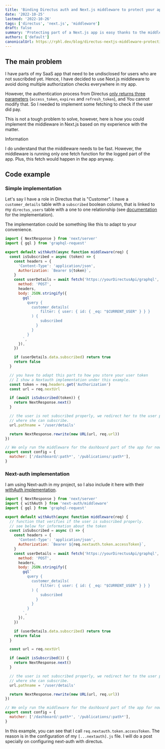 ```yaml
---
title: 'Binding Directus auth and Next.js middleware to protect your app'
date: '2022-10-25'
lastmod: '2022-10-26'
tags: ['directus', 'next.js', 'middleware']
draft: false
summary: 'Protecting part of a Next.js app is easy thanks to the middleware. I will show some custom logic.'
authors: ['default']
canonicalUrl: https://rphl.dev/blog/directus-nextjs-middleware-protection
---
```


## The main problem

I have parts of my SaaS app that need to be undisclosed for users who are not suscribded yet.
Hence, I have decided to use Next.js middleware to avoid doing multiple authorization checks everywhere in my app.

However, the authentication process from Directus
[only returns three parameters](https://docs.directus.io/reference/authentication.html#response-attributes)
(`access_token`, `expires` and `refresh_token`), and You cannot modify that.
So I needed to implement some fetching to check if the user did pay.

This is not a tough problem to solve, however, here is how you could implement the middleware in Next.js
based on my experience with the matter.

<div className="px-4 pt-4 pb-2 mb-4 text-orange-700 bg-orange-100 rounded-lg dark:bg-orange-200 dark:text-orange-800">
  <p className="m-0 pb-0 text-lg font-medium">Information</p>
  <p className="m-0 pt-0 text-lg">
    I do understand that the middleware needs to be fast. However, the middleware is running only
    one fetch function for the logged part of the app. Plus, this fetch would happen in the app
    anyway.
  </p>
</div>

<TOCInline toc={props.toc} asDisclosure toHeading={3} />

## Code example

### Simple implementation

Let's say I have a role in Directus that is "Customer". I have a `customer_details` table
with a `subscribed` boolean column, that is linked to my `directus_users` table with a
one to one relationship (see [documentation](https://docs.directus.io/configuration/data-model/relationships.html#one-to-one-o2o)
for the implementation).

The implementation could be something like this to adapt to your convenience.

```jsx:middleware.js
import { NextResponse } from 'next/server'
import { gql } from 'graphql-request'

export default withAuth(async function middleware(req) {
  const isSubscribed = async (token) => {
    const headers = {
      'Content-Type': 'application/json',
      Authorization: `Bearer ${token}`,
    }
    const userDetails = await fetch('https://yourDirectusApi/graphql', {
      method: 'POST',
      headers,
      body: JSON.stringify({
        gql`
          query {
            customer_details(
                filter: { user: { id: { _eq: "$CURRENT_USER" } } }
            ) {
                subscribed
              }
            }
          }
        `,
      }),
    })

    if (userDetails.data.subscribed) return true
    return false
  }

  // you have to adapt this part to how you store your user token
  // I show a Nextauth implementation under this example.
  const token = req.headers.get('Authorization')
  const url = req.nextUrl

  if (await isSubscribed(token)) {
    return NextResponse.next()
  }

  // the user is not subscribed properly, we redirect her to the user panel
  // where she can subscribe.
  url.pathname = '/user/details'

  return NextResponse.rewrite(new URL(url, req.url))
})

// We only run the middleware for the dashboard part of the app for now.
export const config = {
  matcher: ['/dashboard/:path*', '/publications/:path*'],
}
```

### Next-auth implementation

I am using Next-auth in my project, so I also include it here with their
[withAuth implementation](https://next-auth.js.org/configuration/nextjs#advanced-usage).

```jsx:middelware.js
import { NextResponse } from 'next/server'
import { withAuth } from 'next-auth/middleware'
import { gql } from 'graphql-request'

export default withAuth(async function middleware(req) {
  // function that verifies if the user is subscribed properly.
  // see below for information about the token
  const isSubscribed = async () => {
    const headers = {
      'Content-Type': 'application/json',
      Authorization: `Bearer ${req.nextauth.token.accessToken}`,
    }
    const userDetails = await fetch('https://yourDirectusApi/graphql', {
      method: 'POST',
      headers,
      body: JSON.stringify({
        gql`
          query {
            customer_details(
                filter: { user: { id: { _eq: "$CURRENT_USER" } } }
            ) {
                subscribed
              }
            }
          }
        `,
      }),
    })

    if (userDetails.data.subscribed) return true
    return false
  }

  const url = req.nextUrl

  if (await isSubscribed()) {
    return NextResponse.next()
  }

  // the user is not subscribed properly, we redirect her to the user panel
  // where she can subscribe.
  url.pathname = '/user/details'

  return NextResponse.rewrite(new URL(url, req.url))
})

// We only run the middleware for the dashboard part of the app for now.
export const config = {
  matcher: ['/dashboard/:path*', '/publications/:path*'],
}
```

In this example, you can see that I call `req.nextauth.token.accessToken`. The reason is
in the configuration of my `[...nextauth].js` file. I will do a post specially on configuring
next-auth with directus.
